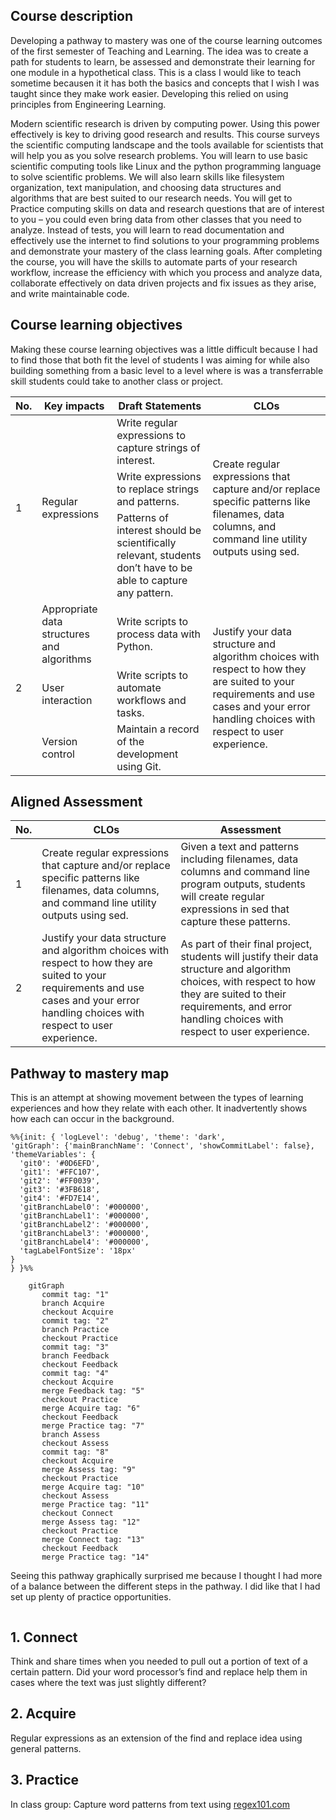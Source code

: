 ## Course description

[Developing a pathway to mastery was one of the course learning outcomes of the
first semester of Teaching and Learning. The idea was to create a path for
students to learn, be assessed and demonstrate their learning for one module in
a hypothetical class. This is a class I would like to teach sometime becausen it
it has both the basics and concepts that I wish I was taught since they make
work easier. Developing this relied on using principles from Engineering
Learning.]{.aside}

Modern scientific research is driven by computing power. Using this power
effectively is key to driving good research and results. This course surveys the
scientific computing landscape and the tools available for scientists that will
help you as you solve research problems. You will learn to use basic scientific
computing tools like Linux and the python programming language to solve
scientific problems. We will also learn skills like filesystem organization,
text manipulation, and choosing data structures and algorithms that are best
suited to our research needs. You will get to Practice computing skills on data
and research questions that are of interest to you – you could even bring data
from other classes that you need to analyze. Instead of tests, you will learn to
read documentation and effectively use the internet to find solutions to your
programming problems and demonstrate your mastery of the class learning goals.
After completing the course, you will have the skills to automate parts of your
research workflow, increase the efficiency with which you process and analyze
data, collaborate effectively on data driven projects and fix issues as they
arise, and write maintainable code.

## Course learning objectives

[Making these course learning objectives was a little difficult because I had to
find those that both fit the level of students I was aiming for while also
building something from a basic level to a level where is was a transferrable
skill students could take to another class or project.]{.aside}

<table class="tg">
<thead>
  <tr>
    <th class="tg-ul38">No.</th>
    <th class="tg-ul38">Key impacts</th>
    <th class="tg-ul38">Draft Statements</th>
    <th class="tg-ul38">CLOs</th>
  </tr>
</thead>
<tbody>
  <tr>
    <td class="tg-0lax" rowspan="3">1</td>
    <td class="tg-0lax" rowspan="3">Regular expressions</td>
    <td class="tg-0lax">Write regular expressions to capture strings of interest.</td>
    <td class="tg-0lax" rowspan="3">Create regular expressions that capture and/or replace specific patterns like filenames, data columns, and command line utility outputs using sed.</td>
  </tr>
  <tr>
    <td class="tg-0lax">Write expressions to replace strings and patterns.</td>
  </tr>
  <tr>
    <td class="tg-0lax">Patterns of interest should be scientifically relevant, students don't have to be able to capture any pattern.</td>
  </tr>
  <tr>
    <td class="tg-0lax" rowspan="3">2</td>
    <td class="tg-0lax">Appropriate data structures and algorithms</td>
    <td class="tg-0lax">Write scripts to process data with Python.</td>
    <td class="tg-0lax" rowspan="3">Justify your data structure and algorithm choices with respect to how they are suited to your requirements and use cases and your error handling choices with respect to user experience.</td>
  </tr>
  <tr>
    <td class="tg-0lax">User interaction</td>
    <td class="tg-0lax">Write scripts to automate workflows and tasks.</td>
  </tr>
  <tr>
    <td class="tg-0lax">Version control</td>
    <td class="tg-0lax">Maintain a record of the development using Git.</td>
  </tr>
</tbody>
</table>

## Aligned Assessment

<table class="tg">
<thead>
  <tr>
    <th class="tg-ul38">No.</th>
    <th class="tg-ul38">CLOs</th>
    <th class="tg-ul38">Assessment</th>
  </tr>
</thead>
<tbody>
  <tr>
    <td class="tg-0lax">1</td>
    <td class="tg-0lax">Create regular expressions that capture and/or replace specific patterns like filenames, data columns, and command line utility outputs using sed.</td>
    <td class="tg-0lax">Given a text and patterns including filenames, data columns and command line program outputs, students will create regular expressions in sed that capture these patterns.</td>
  </tr>
  <tr>
    <td class="tg-0lax">2</td>
    <td class="tg-0lax">Justify your data structure and algorithm choices with respect to how they are suited to your requirements and use cases and your error handling choices with respect to user experience.</td>
    <td class="tg-0lax">As part of their final project, students will justify their data structure and algorithm choices, with respect to how they are suited to their requirements, and error handling choices with respect to user experience.</td>
  </tr>
</tbody>
</table>

## Pathway to mastery map

[This is an attempt at showing movement between the types of learning
experiences and how they relate with each other. It inadvertently shows how each
can occur in the background.]{.aside}

```mermaid
%%{init: { 'logLevel': 'debug', 'theme': 'dark',
'gitGraph': {'mainBranchName': 'Connect', 'showCommitLabel': false},
'themeVariables': {
  'git0': '#0D6EFD',
  'git1': '#FFC107',
  'git2': '#FF0039',
  'git3': '#3FB618',
  'git4': '#FD7E14',
  'gitBranchLabel0': '#000000',
  'gitBranchLabel1': '#000000',
  'gitBranchLabel2': '#000000',
  'gitBranchLabel3': '#000000',
  'gitBranchLabel4': '#000000',
  'tagLabelFontSize': '18px'
}
} }%%

    gitGraph
       commit tag: "1"
       branch Acquire
       checkout Acquire
       commit tag: "2"
       branch Practice
       checkout Practice
       commit tag: "3"
       branch Feedback
       checkout Feedback
       commit tag: "4"
       checkout Acquire
       merge Feedback tag: "5"
       checkout Practice
       merge Acquire tag: "6"
       checkout Feedback
       merge Practice tag: "7"
       branch Assess
       checkout Assess
       commit tag: "8"
       checkout Acquire
       merge Assess tag: "9"
       checkout Practice
       merge Acquire tag: "10"
       checkout Assess
       merge Practice tag: "11"
       checkout Connect
       merge Assess tag: "12"
       checkout Practice
       merge Connect tag: "13"
       checkout Feedback
       merge Practice tag: "14"
```

[Seeing this pathway graphically surprised me because I thought I had more of a
balance between the different steps in the pathway. I did like that I had set up
plenty of practice opportunities.]{.aside}


<div style="overflow:scroll; height:20rem">

::: {.callout-note icon=false} 

## 1. Connect

Think and share times when you needed to pull out a portion of text of a certain pattern. Did your word processor's find and replace help them in cases where the text was just slightly different?

:::

::: {.callout-warning icon=false} 

## 2. Acquire

Regular expressions as an extension of the find and replace idea using general patterns.

:::

::: {.callout-important icon=false} 

## 3. Practice

In class group: Capture word patterns from text using [regex101.com](https://regex101.com)

:::

::: {.callout-tip icon=false} 

## 4. Feedback

Pre-class assessment of what student know about data types

:::

::: {.callout-warning icon=false} 

## 5. Acquire

Demo: Learn about the different string types in text and the symbols used to represent them generally.

:::

::: {.callout-important icon=false} 

## 6. Practice

In groups: Capture given patterns of letters and numbers from a body of text.

:::

::: {.callout-tip icon=false} 

## 7. Feedback

What do you think you can effectively capture so far? Are there patterns that are difficult or frustrating to write and why?

:::

::: {.callout-caution icon=false} 

## 8. Assess

Formative checkpoint: Capture patterns with letters and numbers

:::

::: {.callout-warning icon=false} 

## 9. Acquire

Class demo: Combining the data type symbols with wildcards to capture repeated patterns within the main patterns.

:::

::: {.callout-important icon=false}

## 10. Practice

Capture more complex of letters and numbers from a body of text.

:::

::: {.callout-caution icon=false}

## 11. Assess

Formative checkpoint: List the symbols and wildcards to represent text and repeats.

:::

::: {.callout-note icon=false}

## 12. Connect

From your research (or your other professors) bring data that has patterns that need extracting. How have you/they done it?

:::

::: {.callout-important icon=false}

## 13. Practice

Formative checkpoint: Using the data brought to class capture the patterns of interest from them.

:::

::: {.callout-tip icon=false}

## 14. Feedback

How did you find the real-world data? Do you think what you've learned here can be used or is the data to complex?

:::

</div>
